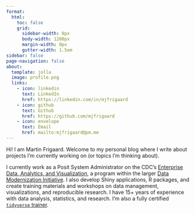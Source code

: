 ```yaml
---
format:
  html: 
    toc: false
    grid:
      sidebar-width: 0px
      body-width: 1200px
      margin-width: 0px
      gutter-width: 1.5em
sidebar: false
page-navigation: false
about:
  template: jolla
  image: profile.png
  links:
    - icon: linkedin
      text: LinkedIn
      href: https://linkedin.com/in/mjfrigaard
    - icon: github
      text: Github
      href: https://github.com/mjfrigaard
    - icon: envelope
      text: Email
      href: mailto:mjfrigaard@pm.me
---
```


Hi! I am Martin Frigaard. Welcome to my personal blog where I write about projects I'm currently working on (or topics I'm thinking about).

I currently work as a Posit System Administrator on the CDC's [Enterprise Data, Analytics, and Visualization](https://www.cdc.gov/surveillance/data-modernization/technologies/edav.html), a program within the larger [Data Modernization Initiative](https://www.cdc.gov/surveillance/data-modernization/index.html). I also develop Shiny applications, R packages, and create training materials and workshops on data management, visualizations, and reproducible research. I have 15+ years of experience with data analysis, statistics, and research. I'm also a fully certified [`tidyverse` trainer](https://education.rstudio.com/trainers/).
